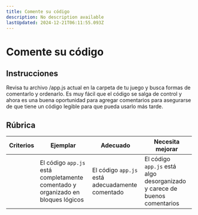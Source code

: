 ```yaml
---
title: Comente su código
description: No description available
lastUpdated: 2024-12-21T06:11:55.093Z
---
```


# Comente su código

## Instrucciones

Revisa tu archivo /app.js actual en la carpeta de tu juego y busca formas de comentarlo y ordenarlo. Es muy fácil que el código se salga de control y ahora es una buena oportunidad para agregar comentarios para asegurarse de que tiene un código legible para que pueda usarlo más tarde.

## Rúbrica

| Criterios | Ejemplar | Adecuado | Necesita mejorar |
| -------- | ---------------- | ------------------------------------- | ------------ |
| | El código `app.js` está completamente comentado y organizado en bloques lógicos | El código `app.js` está adecuadamente comentado | El código `app.js` está algo desorganizado y carece de buenos comentarios |


